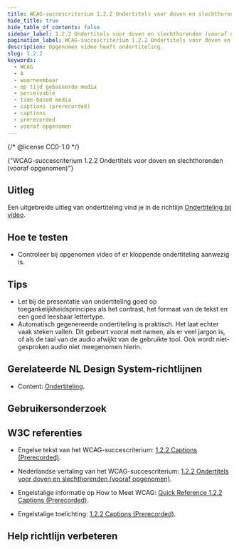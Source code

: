 ```yaml
---
title: WCAG-succescriterium 1.2.2 Ondertitels voor doven en slechthorenden (vooraf opgenomen)
hide_title: true
hide_table_of_contents: false
sidebar_label: 1.2.2 Ondertitels voor doven en slechthorenden (vooraf opgenomen)
pagination_label: WCAG-succescriterium 1.2.2 Ondertitels voor doven en slechthorenden (vooraf opgenomen)
description: Opgenomen video heeft ondertiteling.
slug: 1.2.2
keywords:
  - WCAG
  - A
  - waarneembaar
  - op tijd gebaseerde media
  - perceivable
  - time-based media
  - captions (prerecorded)
  - captions
  - prerecorded
  - vooraf opgenomen
---
```


{/* @license CC0-1.0 */}


<WcagHeadingGroup level={1} conformanceLevel="Niveau A">
  {"WCAG-succescriterium 1.2.2 Ondertitels voor doven en slechthorenden (vooraf opgenomen)"}
</WcagHeadingGroup>

## Uitleg

<Summary />

Een uitgebreide uitleg van ondertiteling vind je in de richtlijn [Ondertiteling bij video](/richtlijnen/content/video/ondertiteling).

## Hoe te testen

- Controleer bij opgenomen video of er kloppende ondertiteling aanwezig is.

## Tips

- Let bij de presentatie van ondertiteling goed op toegankelijkheidsprincipes als het contrast, het formaat van de tekst en een goed leesbaar lettertype.
- Automatisch gegenereerde ondertiteling is praktisch. Het laat echter vaak steken vallen. Dit gebeurt vooral met namen, als er veel jargon is, of als de taal van de audio afwijkt van de gebruikte tool. Ook wordt niet-gesproken audio niet meegenomen hierin.

## Gerelateerde NL Design System-richtlijnen

- Content: [Ondertiteling](/richtlijnen/content/video/ondertiteling).

## Gebruikersonderzoek

<CTAGebruikersonderzoek />

## W3C referenties

- Engelse tekst van het WCAG-succescriterium: [<span lang="en">1.2.2 Captions (Prerecorded)</span>](https://www.w3.org/TR/WCAG22/#captions-prerecorded).
- Nederlandse vertaling van het WCAG-succescriterium: [1.2.2 Ondertitels voor doven en slechthorenden (vooraf opgenomen)](https://www.w3.org/Translations/WCAG22-nl/#captions-prerecorded).
- Engelstalige informatie op <span lang="en">How to Meet WCAG</span>: [<span lang="en">Quick Reference 1.2.2 Captions (Prerecorded)</span>](https://www.w3.org/WAI/WCAG22/quickref/#captions-prerecorded).
- Engelstalige toelichting: [<span lang="en">1.2.2 Captions (Prerecorded)</span>](https://www.w3.org/WAI/WCAG22/Understanding/captions-prerecorded.html).

  <SpotlightSection>
    <Markdown omitH1 headinglevel={3}>
      <Disclaimer />
    </Markdown>
  </SpotlightSection>

## Help richtlijn verbeteren

<Markdown omitH1 headinglevel={3}>
  <WCAGFooterInfo />
</Markdown>
